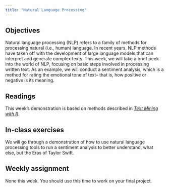 ```yaml
---
title: "Natural Language Processing"
---
```


## Objectives

Natural language processing (NLP) refers to a family of methods for processing natural (i.e., human) language. In recent years, NLP methods have taken off with the development of large language models that can interpret and generate complex texts. This week, we will take a brief peek into the world of NLP, focusing on basic steps involved in processing written text. As an example, we will conduct a sentiment analysis, which is a method for rating the emotional tone of text– that is, how positive or negative is its meaning.

## Readings

This week's demonstration is based on methods described in [*Text Mining with R*](https://www.tidytextmining.com/).

## In-class exercises

We will go through a demonstration of how to use natural language processing tools to run a sentiment analysis to better understand, what else, but the Eras of Taylor Swift.

## Weekly assignment

None this week. You should use this time to work on your final project.
